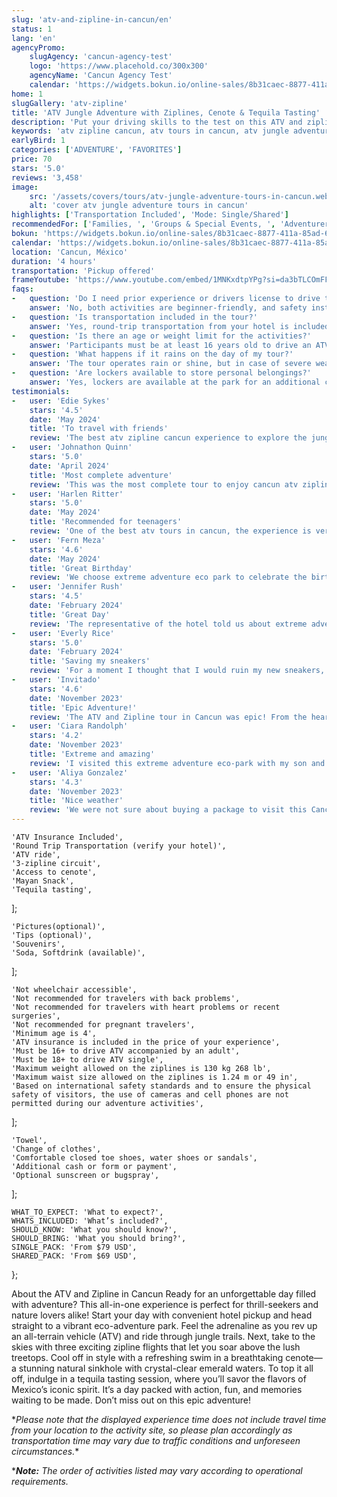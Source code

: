 ```yaml
---
slug: 'atv-and-zipline-in-cancun/en'
status: 1
lang: 'en'
agencyPromo:
    slugAgency: 'cancun-agency-test'
    logo: 'https://www.placehold.co/300x300'
    agencyName: 'Cancun Agency Test'
    calendar: 'https://widgets.bokun.io/online-sales/8b31caec-8877-411a-85ad-682828170619/experience-calendar/670336'
home: 1
slugGallery: 'atv-zipline'
title: 'ATV Jungle Adventure with Ziplines, Cenote & Tequila Tasting'
description: 'Put your driving skills to the test on this ATV and zipline in Cancun and swim in a beautiful cenote. The real Extreme Adventure.'
keywords: 'atv zipline cancun, atv tours in cancun, atv jungle adventure tours in cancun, atv zipline cenote, atv cancun, atv cancun jungle, atv cancun cenote, atv cancun zipline, atv cancun tequila tasting, atv cancun extreme adventure'
earlyBird: 1
categories: ['ADVENTURE', 'FAVORITES']
price: 70
stars: '5.0'
reviews: '3,458'
image:
    src: '/assets/covers/tours/atv-jungle-adventure-tours-in-cancun.webp'
    alt: 'cover atv jungle adventure tours in cancun'
highlights: ['Transportation Included', 'Mode: Single/Shared']
recommendedFor: ['Families, ', 'Groups & Special Events, ', 'Adventurers']
bokun: 'https://widgets.bokun.io/online-sales/8b31caec-8877-411a-85ad-682828170619/experience/670336?partialView=1'
calendar: 'https://widgets.bokun.io/online-sales/8b31caec-8877-411a-85ad-682828170619/experience-calendar/670336'
location: 'Cancun, México'
duration: '4 hours'
transportation: 'Pickup offered'
frameYoutube: 'https://www.youtube.com/embed/1MNKxdtpYPg?si=da3bTLCOmFFKwQOL'
faqs:
-   question: 'Do I need prior experience or drivers license to drive the ATV or do the zipline?'
    answer: 'No, both activities are beginner-friendly, and safety instructions are provided before starting. You do not need driver’s license to ride the atv (unless chosen single atv, minimum age of 18 yrs. old to drive)'
-   question: 'Is transportation included in the tour?'
    answer: 'Yes, round-trip transportation from your hotel is included in the package. Please contact us in advance to confirm your pick up time and location.'
-   question: 'Is there an age or weight limit for the activities?'
    answer: 'Participants must be at least 16 years old to drive an ATV accompanied by an adult. The weight limit for the zipline is 130 kg (286 lbs).'
-   question: 'What happens if it rains on the day of my tour?'
    answer: 'The tour operates rain or shine, but in case of severe weather, we will reschedule your activity.'
-   question: 'Are lockers available to store personal belongings?'
    answer: 'Yes, lockers are available at the park for an additional cost of 10 usd.'
testimonials:
-   user: 'Edie Sykes'
    stars: '4.5'
    date: 'May 2024'
    title: 'To travel with friends'
    review: 'The best atv zipline cancun experience to explore the jungle, the nature and get to know the local culture. Especially if you travel with friends.'
-   user: 'Johnathon Quinn'
    stars: '5.0'
    date: 'April 2024'
    title: 'Most complete adventure'
    review: 'This was the most complete tour to enjoy cancun atv zipline cenote in a single day, as if that were not enough, the transfer to the park was included, they went for us and took us back to our hotel, little bit delay but they arrived.'
-   user: 'Harlen Ritter'
    stars: '5.0'
    date: 'May 2024'
    title: 'Recommended for teenagers'
    review: 'One of the best atv tours in cancun, the experience is very different and very complete, you will understand the local culture and traditions, you’ll taste traditional foods and my teenage children loved the zip line tour.'
-   user: 'Fern Meza'
    stars: '4.6'
    date: 'May 2024'
    title: 'Great Birthday'
    review: 'We choose extreme adventure eco park to celebrate the birthday of my wife and this was the best decision we made during our vacation. They picked us up at our hotel, the driver was really funny and very careful while driving even made some jokes during the travel. The staff is very professional and takes really good care of you. Thank you!'
-   user: 'Jennifer Rush'
    stars: '4.5'
    date: 'February 2024'
    title: 'Great Day'
    review: 'The representative of the hotel told us about extreme adventure eco park and suggested it was a good option for a half day tour in Cancun. He was absolutely right! The tour is about 4 hrs plus the transportation time from our hotel, which it wasnt far as we thought. We did muddy ATV’s, Fly on the zip lines and swam on the beautiufl cenote. Our guide Aldo was incredible and make us feel very special and laughing all the time. If you visit make sure you ask for him. Thank you for a great day!'
-   user: 'Everly Rice'
    stars: '5.0'
    date: 'February 2024'
    title: 'Saving my sneakers'
    review: 'For a moment I thought that I would ruin my new sneakers, since the tulum atv route will be muddy, however, they made the comment to prevent me, so I could buy other cheap water shoes so that I would not dirty my tennis shoes. Thank you very much to the very attentive and always friendly guides.'
-   user: 'Invitado'
    stars: '4.6'
    date: 'November 2023'
    title: 'Epic Adventure!'
    review: 'The ATV and Zipline tour in Cancun was epic! From the heart-pounding ATV ride through the jungle to the exhilarating ziplines and refreshing cenote dip, it was adrenaline-packed perfection.'
-   user: 'Ciara Randolph'
    stars: '4.2'
    date: 'November 2023'
    title: 'Extreme and amazing'
    review: 'I visited this extreme adventure eco-park with my son and husband and it is really something amazing! If you are looking for an extreme experience this is a must-do on your vacation in Cancun. All the staff made us feel at home and provided great service! thank you and will for sure be a back.'
-   user: 'Aliya Gonzalez'
    stars: '4.3'
    date: 'November 2023'
    title: 'Nice weather'
    review: 'We were not sure about buying a package to visit this Cancun eco-park, since i am afraid of the heights and dont like bugs, but i sincerily say it was a good choice! The weather was incredible and allow us to swim in a beautiful cenote, zipline, and do the ATVs which i loved since it was my first time riding an atv. The guide made sure i was safe all the time and made us laugh alot. I will for sure be back on my next visit to cancun.'
---
```



    'ATV Insurance Included',
    'Round Trip Transportation (verify your hotel)',
    'ATV ride',
    '3-zipline circuit',
    'Access to cenote',
    'Mayan Snack',
    'Tequila tasting',
];

    'Pictures(optional)',
    'Tips (optional)',
    'Souvenirs',
    'Soda, Softdrink (available)',
];

    'Not wheelchair accessible',
    'Not recommended for travelers with back problems',
    'Not recommended for travelers with heart problems or recent surgeries',
    'Not recommended for pregnant travelers',
    'Minimum age is 4',
    'ATV insurance is included in the price of your experience',
    'Must be 16+ to drive ATV accompanied by an adult',
    'Must be 18+ to drive ATV single',
    'Maximum weight allowed on the ziplines is 130 kg 268 lb',
    'Maximum waist size allowed on the ziplines is 1.24 m or 49 in',
    'Based on international safety standards and to ensure the physical safety of visitors, the use of cameras and cell phones are not permitted during our adventure activities',
];

    'Towel',
    'Change of clothes',
    'Comfortable closed toe shoes, water shoes or sandals',
    'Additional cash or form or payment',
    'Optional sunscreen or bugspray',
];

    WHAT_TO_EXPECT: 'What to expect?',
    WHATS_INCLUDED: 'What’s included?',
    SHOULD_KNOW: 'What you should know?',
    SHOULD_BRING: 'What you should bring?',
    SINGLE_PACK: 'From $79 USD',
    SHARED_PACK: 'From $69 USD',
};

<Accordion client:visible title={titles.WHAT_TO_EXPECT} idHash="whatToExpect">
    <TagH2>About the ATV and Zipline in Cancun</TagH2>
    <TagP> Ready for an unforgettable day filled with adventure? This all-in-one experience is perfect for thrill-seekers and nature lovers alike! Start your day with convenient hotel pickup and head straight to a vibrant eco-adventure park. Feel the adrenaline as you rev up an all-terrain vehicle (ATV) and ride through jungle trails. Next, take to the skies with three exciting zipline flights that let you soar above the lush treetops. Cool off in style with a refreshing swim in a breathtaking cenote—a stunning natural sinkhole with crystal-clear emerald waters. To top it all off, indulge in a tequila tasting session, where you’ll savor the flavors of Mexico’s iconic spirit. It’s a day packed with action, fun, and memories waiting to be made. Don’t miss out on this epic adventure!</TagP>
    <AtvModePackage i18n={titles} lang={frontmatter.lang} />
</Accordion>

<Accordion client:visible title={titles.WHATS_INCLUDED} idHash="whatsIncluded">
    <Inclusions  includes={included} notIncludes={notIncluded} />
    <p class="text-sm my-4">*<em>Please note that the displayed experience time does not include travel time from your location to the activity site, so please plan accordingly as transportation time may vary due to traffic conditions and unforeseen circumstances.</em>*</p>
    <p class="text-sm mb-4">*<em><strong>Note:</strong> The order of activities listed may vary according to operational requirements.</em></p>
</Accordion>

<Accordion client:visible title={titles.SHOULD_KNOW} idHash="whatYouShouldKnow">
    <ShouldKnow shouldKnow={shouldKnow} />
</Accordion>

<Accordion client:visible title={titles.SHOULD_BRING} idHash="whatYouShouldBring">
    <ShouldBring shouldBring={shouldBring} />
</Accordion>
